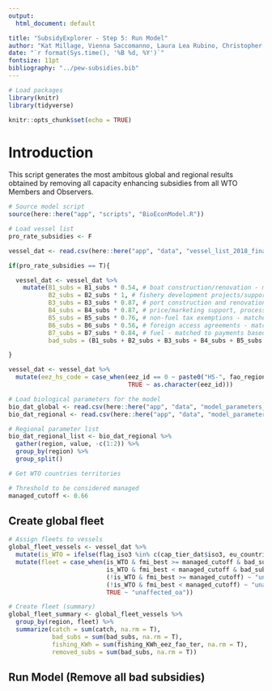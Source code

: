 ```yaml
---
output:
  html_document: default

title: "SubsidyExplorer - Step 5: Run Model"
author: "Kat Millage, Vienna Saccomanno, Laura Lea Rubino, Christopher Costello"
date: "`r format(Sys.time(), '%B %d, %Y')`"
fontsize: 11pt
bibliography: "../pew-subsidies.bib"
---
```


```r
# Load packages
library(knitr) 
library(tidyverse)

knitr::opts_chunk$set(echo = TRUE)
```

# Introduction 

This script generates the most ambitous global and regional results obtained by removing all capacity enhancing subsidies from all WTO Members and Observers.

```r
# Source model script
source(here::here("app", "scripts", "BioEconModel.R"))
```

```r
# Load vessel list
pro_rate_subsidies <- F

vessel_dat <- read.csv(here::here("app", "data", "vessel_list_2018_final.csv"), stringsAsFactors = F)

if(pro_rate_subsidies == T){

  vessel_dat <- vessel_dat %>%
    mutate(B1_subs = B1_subs * 0.54, # boat construction/renovation - matched to payments based on vessels
           B2_subs = B2_subs * 1, # fishery development projects/support services - matched to payments based on variable use
           B3_subs = B3_subs * 0.87, # port construction and renovation - matched to payments based on vessels
           B4_subs = B4_subs * 0.87, # price/marketing support, processing infrastructure - matched to payments based on output
           B5_subs = B5_subs * 0.76, # non-fuel tax exemptions - matched to payments based on fishers income
           B6_subs = B6_subs * 0.56, # foreign access agreements - matched to payments based on fishers own capital
           B7_subs = B7_subs * 0.84, # fuel - matched to payments based on fuel use
           bad_subs = (B1_subs + B2_subs + B3_subs + B4_subs + B5_subs + B6_subs + B7_subs))

}

vessel_dat <- vessel_dat %>%
  mutate(eez_hs_code = case_when(eez_id == 0 ~ paste0("HS-", fao_region),
                                 TRUE ~ as.character(eez_id)))
```

```r
# Load biological parameters for the model
bio_dat_global <- read.csv(here::here("app", "data", "model_parameters_global.csv"))
bio_dat_regional <- read.csv(here::here("app", "data", "model_parameters_regional.csv"))

# Regional parameter list
bio_dat_regional_list <- bio_dat_regional %>%
  gather(region, value, -c(1:2)) %>%
  group_by(region) %>%
  group_split()
```

```r
# Get WTO countries territories
```

```r
# Threshold to be considered managed
managed_cutoff <- 0.66
```

## Create global fleet

```r
# Assign fleets to vessels
global_fleet_vessels <- vessel_dat %>%
  mutate(is_WTO = ifelse(flag_iso3 %in% c(cap_tier_dat$iso3, eu_countries, eu_territories, us_territories, norwegian_territories), T, F)) %>%
  mutate(fleet = case_when(is_WTO & fmi_best >= managed_cutoff & bad_subs > 0 ~ "affected_managed",
                           is_WTO & fmi_best < managed_cutoff & bad_subs > 0 ~ "affected_oa",
                           (!is_WTO & fmi_best >= managed_cutoff) ~ "unaffected_managed",
                           (!is_WTO & fmi_best < managed_cutoff) ~ "unaffected_oa",
                           TRUE ~ "unaffected_oa"))

# Create fleet (summary)
global_fleet_summary <- global_fleet_vessels %>%
  group_by(region, fleet) %>%
  summarize(catch = sum(catch, na.rm = T),
            bad_subs = sum(bad_subs, na.rm = T),
            fishing_KWh = sum(fishing_KWh_eez_fao_ter, na.rm = T),
            removed_subs = sum(bad_subs, na.rm = T))
```

## Run Model (Remove all bad subsidies)

```r

```

